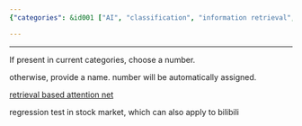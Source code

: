 ```yaml
---
{"categories": &id001 ["AI", "classification", "information retrieval", "stub"], "category": "Dynamic Classification Systems", "date": "2022-01-30 18:26:56", "description": "This article discusses a dynamic classification system that assigns numerical values to categories and employs a retrieval-based attention network, such as the RETRO model, for regression tests in fields like the stock market or platforms like bilibili. This innovative approach offers potential benefits in various industries by enabling more accurate predictions and analysis based on real-time data.", "tags": *id001, "title": "Dynamic Classification System"}

---
```


------

If present in current categories, choose a number.

otherwise, provide a name. number will be automatically assigned.

[retrieval based attention net](https://github.com/lucidrains/RETRO-pytorch)

regression test in stock market, which can also apply to bilibili


